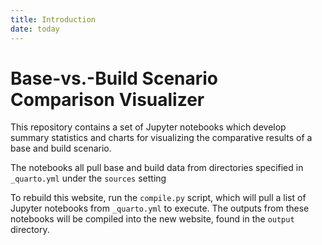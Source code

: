 ```yaml
---
title: Introduction
date: today
---
```



# Base-vs.-Build Scenario Comparison Visualizer

This repository contains a set of Jupyter notebooks which
develop summary statistics and charts for visualizing the
comparative results of a base and build scenario. 

The notebooks all pull base and build data from directories
specified in `_quarto.yml` under the `sources` setting

To rebuild this website, run the `compile.py` script, which
will pull a list of Jupyter notebooks from `_quarto.yml` to
execute. The outputs from these notebooks will be compiled
into the new website, found in the `output` directory.
